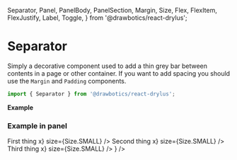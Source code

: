   Separator,
  Panel,
  PanelBody,
  PanelSection,
  Margin,
  Size,
  Flex,
  FlexItem,
  FlexJustify,
  Label,
  Toggle,
} from '@drawbotics/react-drylus';



# Separator
Simply a decorative component used to add a thin grey bar between contents in a page or other container. If you want to add spacing you should use the `Margin` and `Padding` components.
```jsx
import { Separator } from '@drawbotics/react-drylus';
```

__Example__
<Playground component={Separator}>
  <div style={{ height: 100 }}>
    <Separator />
  </div>
</Playground>

### Example in panel

<Playground>
  <div style={{ maxWidth: 400 }}>
    <Panel
      body={
        <PanelBody>
          <PanelSection title="Actions">
            <Margin size={{ bottom: Size.SMALL }}>
              <Flex justify={FlexJustify.SPACE_BETWEEN}>
                <FlexItem>
                  <Label>First thing</Label>
                </FlexItem>
                <FlexItem>
                  <Toggle value={true} onChange={x=>x} size={Size.SMALL} />
                </FlexItem>
              </Flex>
            </Margin>
            <Separator />
            <Margin size={{ top: Size.SMALL, bottom: Size.SMALL }}>
              <Flex justify={FlexJustify.SPACE_BETWEEN}>
                <FlexItem>
                  <Label>Second thing</Label>
                </FlexItem>
                <FlexItem>
                  <Toggle value={false} onChange={x=>x} size={Size.SMALL} />
                </FlexItem>
              </Flex>
            </Margin>
            <Separator />
            <Margin size={{ top: Size.SMALL }}>
              <Flex justify={FlexJustify.SPACE_BETWEEN}>
                <FlexItem>
                  <Label>Third thing</Label>
                </FlexItem>
                <FlexItem>
                  <Toggle value={true} onChange={x=>x} size={Size.SMALL} />
                </FlexItem>
              </Flex>
            </Margin>
          </PanelSection>
        </PanelBody>
      } />
  </div>
</Playground>
